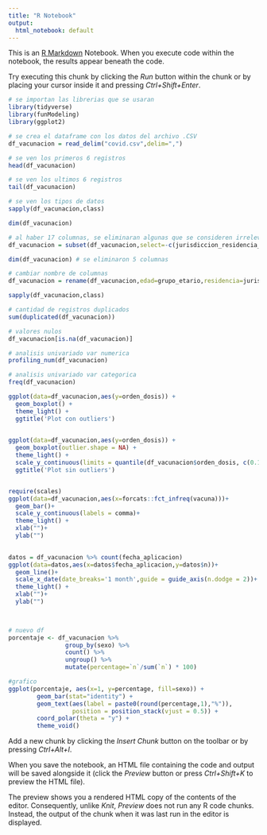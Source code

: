 ---
title: "R Notebook"
output:
  html_notebook: default
---

This is an [R Markdown](http://rmarkdown.rstudio.com) Notebook. When you execute code within the notebook, the results appear beneath the code. 

Try executing this chunk by clicking the *Run* button within the chunk or by placing your cursor inside it and pressing *Ctrl+Shift+Enter*. 

```{r}
# se importan las librerias que se usaran
library(tidyverse)
library(funModeling)
library(ggplot2)

```

```{r}
# se crea el dataframe con los datos del archivo .CSV
df_vacunacion = read_delim("covid.csv",delim=",")
```
```{r}
# se ven los primeros 6 registros
head(df_vacunacion)
```

```{r}
# se ven los ultimos 6 registros
tail(df_vacunacion)
```

```{r}
# se ven los tipos de datos
sapply(df_vacunacion,class)
```

```{r}
dim(df_vacunacion)
```

```{r}
# al haber 17 columnas, se eliminaran algunas que se consideren irrelevantes
df_vacunacion = subset(df_vacunacion,select=-c(jurisdiccion_residencia_id,depto_residencia_id,jurisdiccion_aplicacion_id,depto_aplicacion_id,cod_dosis_generica))
```

```{r}
dim(df_vacunacion) # se eliminaron 5 columnas
```

```{r}
# cambiar nombre de columnas
df_vacunacion = rename(df_vacunacion,edad=grupo_etario,residencia=jurisdiccion_residencia,localidad=depto_residencia,residencia_aplicacion=jurisdiccion_aplicacion,localidad_aplicacion=depto_aplicacion)

```

```{r}
sapply(df_vacunacion,class)
```

```{r}
# cantidad de registros duplicados
sum(duplicated(df_vacunacion))
```

```{r}
# valores nulos
df_vacunacion[is.na(df_vacunacion)]
```

```{r}
# analisis univariado var numerica
profiling_num(df_vacunacion)
```

```{r}
# analisis univariado var categorica
freq(df_vacunacion)
```

```{r}
ggplot(data=df_vacunacion,aes(y=orden_dosis)) + 
  geom_boxplot() + 
  theme_light() +
  ggtitle('Plot con outliers')
  
```

```{r}
ggplot(data=df_vacunacion,aes(y=orden_dosis)) + 
  geom_boxplot(outlier.shape = NA) + 
  theme_light() +
  scale_y_continuous(limits = quantile(df_vacunacion$orden_dosis, c(0.1, 0.9)))+
  ggtitle('Plot sin outliers')



```
```{r}
require(scales)
ggplot(data=df_vacunacion,aes(x=forcats::fct_infreq(vacuna)))+
  geom_bar()+
  scale_y_continuous(labels = comma)+
  theme_light() +
  xlab("")+
  ylab("")
  
```
```{r}
datos = df_vacunacion %>% count(fecha_aplicacion)
ggplot(data=datos,aes(x=datos$fecha_aplicacion,y=datos$n))+
  geom_line()+
  scale_x_date(date_breaks='1 month',guide = guide_axis(n.dodge = 2))+
  theme_light() +
  xlab("")+
  ylab("")

  
```





```{r}
# nuevo df
porcentaje <- df_vacunacion %>% 
                group_by(sexo) %>% 
                count() %>% 
                ungroup() %>% 
                mutate(percentage=`n`/sum(`n`) * 100) 

#grafico
ggplot(porcentaje, aes(x=1, y=percentage, fill=sexo)) +
        geom_bar(stat="identity") +
        geom_text(aes(label = paste0(round(percentage,1),"%")), 
                  position = position_stack(vjust = 0.5)) +
        coord_polar(theta = "y") + 
        theme_void()


```





Add a new chunk by clicking the *Insert Chunk* button on the toolbar or by pressing *Ctrl+Alt+I*.

When you save the notebook, an HTML file containing the code and output will be saved alongside it (click the *Preview* button or press *Ctrl+Shift+K* to preview the HTML file).

The preview shows you a rendered HTML copy of the contents of the editor. Consequently, unlike *Knit*, *Preview* does not run any R code chunks. Instead, the output of the chunk when it was last run in the editor is displayed.
